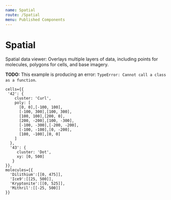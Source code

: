 ```yaml
---
name: Spatial
route: /Spatial
menu: Published Components
---
```



# Spatial

Spatial data viewer: Overlays multiple layers of data, including
points for molecules, polygons for cells, and base imagery.

**TODO:** This example is producing an error: `TypeError: Cannot call a class as a function`.

<Playground>
  <div style={{
    width: '200px',
    height: '200px',
  }}>
    <Spatial />
  </div>
</Playground>

```
cells={{
 '42': {
    cluster: 'Curl',
    poly: [
      [0, 0],[-100, 100],
      [-100, 300],[100, 300],
      [100, 100],[200, 0],
      [200, -200],[100, -300],
      [-100, -300],[-200, -200],
      [-100, -100],[0, -200],
      [100, -100],[0, 0]
    ]
  },
  '43': {
     cluster: 'Dot',
     xy: [0, 500]
   }
}},
molecules={{
  'Dilithium':[[0, 475]],
  'Ice9':[[25, 500]],
  'Kryptonite':[[0, 525]],
  'Mithril':[[-25, 500]]
}}
```
